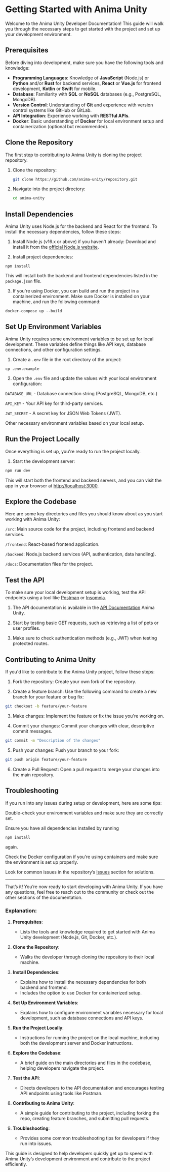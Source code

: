 
# Getting Started with Anima Unity

Welcome to the Anima Unity Developer Documentation! This guide will walk you through the necessary steps to get started with the project and set up your development environment.


## Prerequisites

Before diving into development, make sure you have the following tools and knowledge:

- **Programming Languages**: Knowledge of **JavaScript** (Node.js) or **Python** and/or **Rust** for backend services, **React** or **Vue.js** for frontend development, **Kotlin** or **Swift** for mobile.
- **Database**: Familiarity with **SQL** or **NoSQL** databases (e.g., PostgreSQL, MongoDB).
- **Version Control**: Understanding of **Git** and experience with version control systems like GitHub or GitLab.
- **API Integration**: Experience working with **RESTful APIs**.
- **Docker**: Basic understanding of **Docker** for local environment setup and containerization (optional but recommended).

## Clone the Repository

The first step to contributing to Anima Unity is cloning the project repository.

1. Clone the repository:
   ```bash
   git clone https://github.com/anima-unity/repository.git
   ```
2. Navigate into the project directory:
   ```bash
   cd anima-unity
   ```
   
## Install Dependencies

Anima Unity uses Node.js for the backend and React for the frontend. To install the necessary dependencies, follow these steps:

1. Install Node.js (v16.x or above) if you haven't already:
Download and install it from the [official Node.js website](https://nodejs.org/en).

2. Install project dependencies:

```npm install```

This will install both the backend and frontend dependencies listed in the ```package.json``` file.

3. If you're using Docker, you can build and run the project in a containerized environment. Make sure Docker is installed on your machine, and run the following command:

```docker-compose up --build```

## Set Up Environment Variables

Anima Unity requires some environment variables to be set up for local development. These variables define things like API keys, database connections, and other configuration settings.

1. Create a ```.env``` file in the root directory of the project:

```cp .env.example```

2. Open the ```.env``` file and update the values with your local environment configuration:

```DATABASE_URL``` - Database connection string (PostgreSQL, MongoDB, etc.)

```API_KEY``` - Your API key for third-party services.

```JWT_SECRET``` - A secret key for JSON Web Tokens (JWT).

Other necessary environment variables based on your local setup.

## Run the Project Locally

Once everything is set up, you're ready to run the project locally.

1. Start the development server:

```bash copy
npm run dev
```

This will start both the frontend and backend servers, and you can visit the app in your browser at [http://localhost:3000](http://localhost:3000).

## Explore the Codebase
Here are some key directories and files you should know about as you start working with Anima Unity:

```/src```: Main source code for the project, including frontend and backend services.

```/frontend```: React-based frontend application.

```/backend```: Node.js backend services (API, authentication, data handling).

```/docs```: Documentation files for the project.

## Test the API
To make sure your local development setup is working, test the API endpoints using a tool like [Postman](https://www.postman.com/) or [Insomnia](https://insomnia.rest/).

1. The API documentation is available in the [API Documentation](/) Anima Unity.


2. Start by testing basic GET requests, such as retrieving a list of pets or user profiles.


3. Make sure to check authentication methods (e.g., JWT) when testing protected routes.

## Contributing to Anima Unity

If you'd like to contribute to the Anima Unity project, follow these steps:

1. Fork the repository: Create your own fork of the repository.


2. Create a feature branch: Use the following command to create a new branch for your feature or bug fix:

```bash copy
git checkout -b feature/your-feature
```


3. Make changes: Implement the feature or fix the issue you're working on.


4. Commit your changes: Commit your changes with clear, descriptive commit messages.

```bash copy
git commit -m "Description of the changes"
```


5. Push your changes: Push your branch to your fork:

```bash copy
git push origin feature/your-feature
```


6. Create a Pull Request: Open a pull request to merge your changes into the main repository.

## Troubleshooting

If you run into any issues during setup or development, here are some tips:

Double-check your environment variables and make sure they are correctly set.

Ensure you have all dependencies installed by running
```bash copy
npm install
```
again.

Check the Docker configuration if you're using containers and make sure the environment is set up properly.

Look for common issues in the repository’s [Issues](#) section for solutions.

---
<Callout emoji="🚀">
  That’s it! You’re now ready to start developing with Anima Unity. If you have any questions, feel free to reach out to the community or check out the other sections of the documentation.
</Callout>

### Explanation:

1. **Prerequisites**:
   - Lists the tools and knowledge required to get started with Anima Unity development (Node.js, Git, Docker, etc.).
   
2. **Clone the Repository**:
   - Walks the developer through cloning the repository to their local machine.

3. **Install Dependencies**:
   - Explains how to install the necessary dependencies for both backend and frontend.
   - Includes the option to use Docker for containerized setup.

4. **Set Up Environment Variables**:
   - Explains how to configure environment variables necessary for local development, such as database connections and API keys.

5. **Run the Project Locally**:
   - Instructions for running the project on the local machine, including both the development server and Docker instructions.

6. **Explore the Codebase**:
   - A brief guide on the main directories and files in the codebase, helping developers navigate the project.

7. **Test the API**:
   - Directs developers to the API documentation and encourages testing API endpoints using tools like Postman.

8. **Contributing to Anima Unity**:
   - A simple guide for contributing to the project, including forking the repo, creating feature branches, and submitting pull requests.

9. **Troubleshooting**:
   - Provides some common troubleshooting tips for developers if they run into issues.

<Callout emoji="🌈">
    This guide is designed to help developers quickly get up to speed with Anima Unity’s development environment and contribute to the project efficiently.
</Callout>